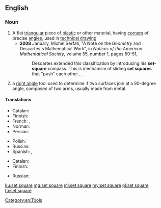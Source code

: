 ==English==
{{wikipedia}}

===Noun===
{{en-noun|head=[[set]] [[square]]}}

# A flat [[triangular]] piece of [[plastic]] or other material, having [[corner]]s of precise [[angle]]s, used in [[technical drawing]]
#* '''2008''' January, Michel Serfati, "A Note on the ''Geometry'' and Descartes's Mathematical Work", in ''Notices of the American Mathematical Society'', volume 55, number 1, pages 50–51,
#*: Descartes extended this classification by introducing his '''set-square''' compass. This is mechanism of sliding '''set squares''' that "push" each other...&nbsp;.
# a [[right angle]] tool used to determine if two surfaces join at a 90-degree angle, composed of two arms, usually made from metal.

====Translations====
{{trans-top|flat triangular piece of plastic or other material used in technical drawing}}
* Catalan: {{t|ca|escaire}}
* Finnish: {{t|fi|kolmioviivain}}
* French: {{t|fr|demi-carré|m}}, {{t+|fr|équerre|f}}
* Norman: {{t|nrf|êtchèrre|f}}
* Persian: {{t+|fa|گونیا|tr=gunyâ|sc=fa-Arab}}
{{trans-mid}}
* Polish: {{t+|pl|ekierka|f}}
* Russian: {{t|ru|геодезический транспортир|m|tr=geodezíčeskij transportír}}
* Spanish: {{t|es|cartabón|m}}, {{t+|es|escuadra|f}}
{{trans-bottom}}

{{trans-top|right angle tool}}
* Catalan: {{t|ca|escaire}}
* Finnish: {{t+|fi|suorakulma}}
{{trans-mid}}
* Russian: {{t+|ru|наугольник|m|tr=naugól’nik}}
{{trans-bottom}}

[[Category:en:Tools]]

[[ku:set square]]
[[mg:set square]]
[[ml:set square]]
[[my:set square]]
[[pl:set square]]
[[ta:set square]]